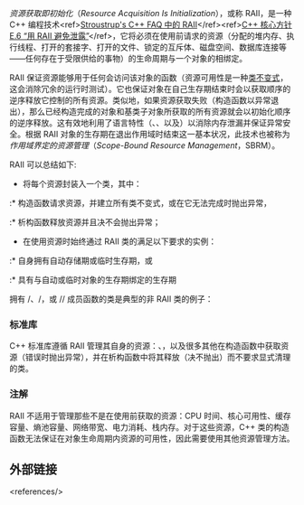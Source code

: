 {{title|RAII}}
{{cpp/language/navbar}}

''资源获取即初始化''（''Resource Acquisition Is Initialization''），或称 RAII，是一种 C++ 编程技术&lt;ref&gt;[https://www.stroustrup.com/bs_faq2.html#finally Stroustrup's C++ FAQ 中的 RAII]&lt;/ref&gt;&lt;ref&gt;[https://github.com/isocpp/CppCoreGuidelines/blob/master/CppCoreGuidelines.md#e6-use-raii-to-prevent-leaks C++ 核心方针 E.6 “用 RAII 避免泄露”]&lt;/ref&gt;，它将必须在使用前请求的资源（分配的堆内存、执行线程、打开的套接字、打开的文件、锁定的互斥体、磁盘空间、数据库连接等——任何存在于受限供给的事物）的生命周期与一个对象的{{rlp|lifetime|生存期}}相绑定。

RAII 保证资源能够用于任何会访问该对象的函数（资源可用性是一种[[enwiki:Class_invariant|类不变式]]，这会消除冗余的运行时测试）。它也保证对象在自己生存期结束时会以获取顺序的逆序释放它控制的所有资源。类似地，如果资源获取失败（构造函数以异常退出），那么已经构造完成的对象和基类子对象所获取的所有资源就会以初始化顺序的逆序释放。这有效地利用了语言特性（{{rlp|lifetime|对象生存期}}、{{rlp|statements|退出作用域}}、{{rlp|initializer_list#初始化顺序|初始化顺序}}以及{{rlp|throw#栈回溯|栈回溯}}）以消除内存泄漏并保证异常安全。根据 RAII 对象的生存期在退出作用域时结束这一基本状况，此技术也被称为''作用域界定的资源管理''（''Scope-Bound Resource Management''，SBRM）。

RAII 可以总结如下:
* 将每个资源封装入一个类，其中：
:* 构造函数请求资源，并建立所有类不变式，或在它无法完成时抛出异常，
:* 析构函数释放资源并且决不会抛出异常；
* 在使用资源时始终通过 RAII 类的满足以下要求的实例：
:* 自身拥有自动存储期或临时生存期，或
:* 具有与自动或临时对象的生存期绑定的生存期

{{rrev|since=c++11|
移动语义使得在对象间，容器内外以及在线程内外转移资源和所有权，同时维护资源安全成为可能。
}}

拥有 {{tt|open()}}/{{tt|close()}}、{{tt|lock()}}/{{tt|unlock()}}，或 {{tt|init()}}/{{tt|copyFrom()}}/{{tt|destroy()}} 成员函数的类是典型的非 RAII 类的例子：

{{source|1=
std::mutex m;

void bad() 
{
    m.lock();             // 获取互斥体
    f();                  // 如果 f() 抛出异常，那么互斥体永远不会被释放
    if (!everything_ok())
       return;            // 提早返回，互斥体永远不会被释放
    m.unlock();           // 只有 bad() 抵达此语句，互斥体才会被释放
}

void good()
{
    std::lock_guard&lt;std::mutex&gt; lk(m); // RAII类：互斥体的获取即是初始化
    f();                               // 如果 f() 抛出异常，那么就会释放互斥体
    if (!everything_ok())
        return;                        // 提早返回也会释放互斥体
}                                      // 如果 good() 正常返回，那么就会释放互斥体
}}

===标准库===
C++ 标准库遵循 RAII 管理其自身的资源：{{lc|std::string}}、{{lc|std::vector}}{{rev inl|since=c++20|、{{ltt|cpp/thread/jthread|std::jthread}}}}，以及很多其他在构造函数中获取资源（错误时抛出异常），并在析构函数中将其释放（决不抛出）而不要求显式清理的类。

{{rrev|since=c++11|
另外，标准库提供几种 RAII 包装器以管理用户提供的资源：
* 通过 {{lc|std::make_unique}} 以及 {{lc|std::make_shared}} 构造的 {{lc|std::unique_ptr}} 及 {{lc|std::shared_ptr}} 用于管理动态分配的内存；
* {{lc|std::lock_guard}}、{{lc|std::unique_lock}}、{{lc|std::shared_lock}} 用于管理互斥体。
}}

===注解===
RAII 不适用于管理那些不是在使用前获取的资源：CPU 时间、核心可用性、缓存容量、熵池容量、网络带宽、电力消耗、栈内存。对于这些资源，C++ 类的构造函数无法保证在对象生命周期内资源的可用性，因此需要使用其他资源管理方法。

==外部链接==
&lt;references/&gt;

{{langlinks|en|es|ja|ru}}